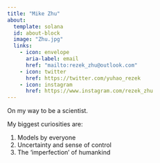```yaml
---
title: "Mike Zhu"
about:
  template: solana
  id: about-block
  image: "Zhu.jpg"
  links:
    - icon: envelope
      aria-label: email
      href: "mailto:rezek_zhu@outlook.com"  
    - icon: twitter
      href: https://twitter.com/yuhao_rezek
    - icon: instagram
      href: https://www.instagram.com/rezek_zhu
---
```

<style>
  body {
  background-image: url("https://cdn.discordapp.com/attachments/1145568898033389571/1146937443912777870/photography.jpg");
  
  background-repeat: no-repeat;
  background-position: top center;
  /*background-attachment: fixed;*/
}
  
</style>


::: {#about-block} 

On my way to be a scientist.


My biggest curiosities are:

1) Models by everyone
2) Uncertainty and sense of control
3) The 'imperfection' of humankind


:::

:::{.column-page}

:::

